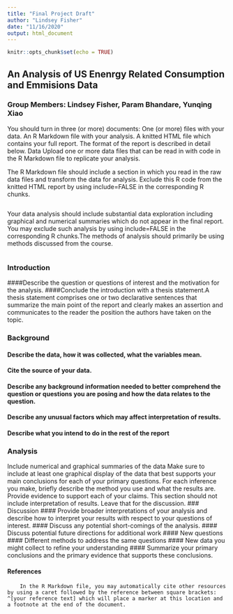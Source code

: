 ---
title: "Final Project Draft"
author: "Lindsey Fisher"
date: "11/16/2020"
output: html_document
---

```{r setup, include=FALSE}
knitr::opts_chunk$set(echo = TRUE)
```

## An Analysis of US Enenrgy Related Consumption and Emmisions Data
### Group Members: Lindsey Fisher, Param Bhandare, Yunqing Xiao

You should turn in three (or more) documents:
One (or more) files with your data.
An R Markdown file with your analysis.
A knitted HTML file which contains your full report.
The format of the report is described in detail below.
Data
Upload one or more data files that can be read in with code in the R Markdown file to replicate your analysis.



The R Markdown file should include a section in which you read in the raw data files and transform the data for analysis. Exclude this R code from the knitted HTML report by using include=FALSE in the corresponding R chunks.
```{r, include=FALSE}

```

Your data analysis should include substantial data exploration including graphical and numerical summaries which do not appear in the final report. You may exclude such analysis by using include=FALSE in the corresponding R chunks.The methods of analysis should primarily be using methods discussed from the course.
```{r, include = FALSE}

```
### Introduction
####Describe the question or questions of interest and the motivation for the analysis.
####Conclude the introduction with a thesis statement.A thesis statement comprises one or two declarative sentences that summarize the main point of the report and clearly makes an assertion and communicates to the reader the position the authors have taken on the topic.
    
    
### Background
#### Describe the data, how it was collected, what the variables mean.
#### Cite the source of your data.
#### Describe any background information needed to better comprehend the question or questions you are posing and how the data relates to the question.
#### Describe any unusual factors which may affect interpretation of results.
#### Describe what you intend to do in the rest of the report
    
### Analysis
 Include numerical and graphical summaries of the data
Make sure to include at least one graphical display of the data that best supports your main conclusions for each of your primary questions.
For each inference you make, briefly describe the method you use and what the results are.
Provide evidence to support each of your claims.
This section should not include interpretation of results. Leave that for the discussion.
### Discussion
#### Provide broader interpretations of your analysis and describe how to interpret your results with respect to your questions of interest.
#### Discuss any potential short-comings of the analysis.
#### Discuss potential future directions for additional work
#### New questions
#### Different methods to address the same questions
#### New data you might collect to refine your understanding
#### Summarize your primary conclusions and the primary evidence that supports these conclusions.
    
    
#### References
        In the R Markdown file, you may automatically cite other resources by using a caret followed by the reference between square brackets: ^[your reference text] which will place a marker at this location and a footnote at the end of the document.
